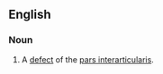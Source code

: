 ==English==
{{wikipedia}}
===Noun===
{{en-noun|-}}
#{{pathology}} A [[defect]] of the [[pars interarticularis]].